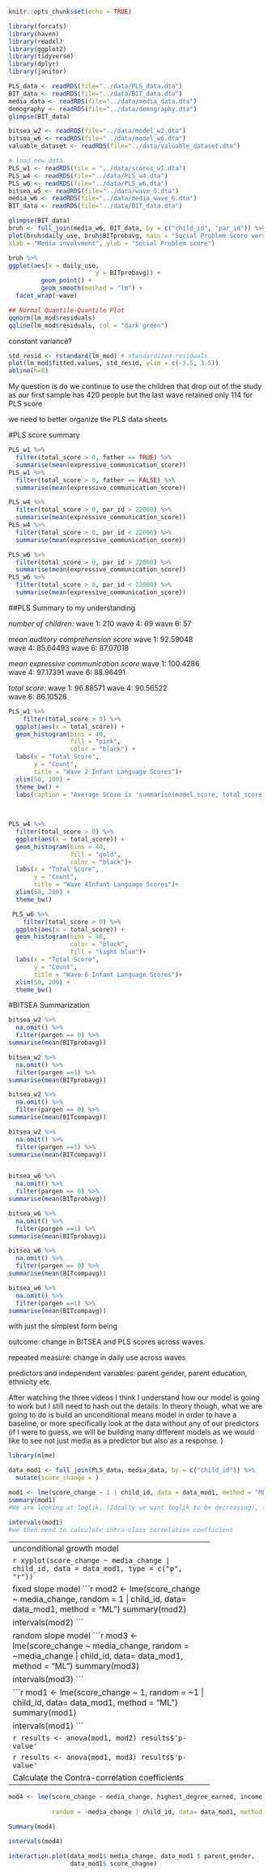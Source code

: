 

```r
knitr::opts_chunk$set(echo = TRUE)
```

```r
library(forcats)
library(haven)
library(readxl)
library(ggplot2)
library(tidyverse)
library(dplyr)
library(janitor)
```

```r
PLS_data <- readRDS(file="../data/PLS_data.dta")
BIT_data <- readRDS(file="../data/BIT_data.dta")
media_data <- readRDS(file="../data/media_data.dta")
demography <- readRDS(file="../data/demography.dta")
glimpse(BIT_data)
```

```r
bitsea_w2 <- readRDS(file="../data/model_w2.dta")
bitsea_w6 <- readRDS(file="../data/model_w6.dta")
valuable_dataset <- readRDS(file="../data/valuable_dataset.dta")

# load new data
PLS_w1 <- readRDS(file = "../data/scores_w1.dta")
PLS_w4 <- readRDS(file="../data/PLS_w4.dta")
PLS_w6 <- readRDS(file="../data/PLS_w6.dta")
bitsea_w5 <- readRDS(file="../data/wave_5.dta")
media_w6 <- readRDS(file="../data/media_wave_6.dta")
BIT_data <- readRDS(file="../data/BIT_data.dta")

```


```r
glimpse(BIT_data)
bruh <- full_join(media_w6, BIT_data, by = c("child_id", "par_id")) %>% 
plot(bruh$daily_use, bruh$BITprobavg, main = "Social Problem Score versus media involvment",
xlab = "Media involvment", ylab = "Social Problem score")

bruh %>% 
ggplot(aes(x = daily_use,
                        y = BITprobavg)) +
         geom_point() +
         geom_smooth(method = "lm") +
  facet_wrap(~wave)
```

```r
## Normal Quantile-Quantile Plot
qqnorm(lm_mod$residuals)
qqline(lm_mod$residuals, col = "dark green")
```


constant variance?
```r
std_resid <- rstandard(lm_mod) # standardized residuals
plot(lm_mod$fitted.values, std_resid, ylim = c(-3.5, 3.5))
abline(h=0)
```


My question is do we continue to use the children that drop out of the study as our first sample has 420 people but the last wave retained only 114 for PLS score

we need to better organize the PLS data sheets 

#PLS score summary
```r
PLS_w1 %>% 
  filter(total_score > 0, father == TRUE) %>%
  summarise(mean(expressive_communication_score))
PLS_w1 %>% 
  filter(total_score > 0, father == FALSE) %>%
  summarise(mean(expressive_communication_score))

PLS_w4 %>%
  filter(total_score > 0, par_id > 22000) %>%
  summarise(mean(expressive_communication_score))
PLS_w4 %>%
  filter(total_score > 0, par_id < 22000) %>%
  summarise(mean(expressive_communication_score))

PLS_w6 %>%
  filter(total_score > 0, par_id > 22000) %>%
  summarise(mean(expressive_communication_score))
PLS_w6 %>%
  filter(total_score > 0, par_id < 22000) %>%
  summarise(mean(expressive_communication_score))
```
##PLS Summary to my understanding

_number of children:_
wave 1: 210
wave 4: 69
wave 6: 57

_mean auditory comprehension score_
wave 1: 92.59048	
wave 4: 85.64493
wave 6: 87.07018

_mean expressive communication score_
wave 1: 100.4286	
wave 4: 97.17391
wave 6: 88.96491

_total score:_
wave 1: 96.88571
wave 4: 90.56522	
wave 6: 86.10526

```r
PLS_w1 %>% 
    filter(total_score > 0) %>% 
  ggplot(aes(x = total_score)) +
  geom_histogram(bins = 40,
                 fill = "pink",
                 color = "black") +
  labs(x = "Total Score",
       y = "Count",
       title = "Wave 2 Infant Language Scores")+
  xlim(50, 200) +
  theme_bw() +
  labs(caption = "Average Score is 'summarise(model_score, total_score)'")
  
  

PLS_w4 %>% 
  filter(total_score > 0) %>% 
  ggplot(aes(x = total_score)) +
  geom_histogram(bins = 40,
                 fill = "gold",
                 color = "black")+
  labs(x = "Total Score",
       y = "Count",
       title = "Wave 4Infant Language Scores")+
  xlim(50, 200) +
  theme_bw()

 PLS_w6 %>% 
    filter(total_score > 0) %>% 
  ggplot(aes(x = total_score)) +
  geom_histogram(bins = 40,
                 color = "black",
                 fill = "light blue")+
  labs(x = "Total Score",
       y = "Count",
       title = "Wave 6 Infant Language Scores")+
  xlim(50, 200) +
  theme_bw()
```

#BITSEA Summarization   
```r
bitsea_w2 %>% 
  na.omit() %>% 
  filter(pargen == 0) %>% 
summarise(mean(BITprobavg))

bitsea_w2 %>% 
  na.omit() %>% 
  filter(pargen ==1) %>% 
summarise(mean(BITprobavg))

bitsea_w2 %>% 
  na.omit() %>% 
  filter(pargen == 0) %>% 
summarise(mean(BITcompavg))

bitsea_w2 %>% 
  na.omit() %>% 
  filter(pargen ==1) %>% 
summarise(mean(BITcompavg))


bitsea_w6 %>% 
  na.omit() %>% 
  filter(pargen == 0) %>% 
summarise(mean(BITprobavg))

bitsea_w6 %>% 
  na.omit() %>% 
  filter(pargen ==1) %>% 
summarise(mean(BITprobavg))

bitsea_w6 %>% 
  na.omit() %>% 
  filter(pargen == 0) %>% 
summarise(mean(BITcompavg))

bitsea_w6 %>% 
  na.omit() %>% 
  filter(pargen ==1) %>% 
summarise(mean(BITcompavg))


```

with just the simplest form being

outcome: 
change in BITSEA and PLS scores across waves.

repeated measure: 
change in daily use across waves

predictors and independent variables: 
parent gender, parent education, ethnicity etc.


After watching the three videos I think I understand how our model is going to work but I still need to hash out the details. In theory though, what we are going to do is build an unconditional means model in order to have a baseline, or more specifically look at the data without any of our predictors (if I were to guess, we will be building many different models as we would like to see not just media as a predictor but also as a response. )



```r
library(nlme)
```

```r
data_mod1 <- full_join(PLS_data, media_data, by = c("child_id")) %>% 
  mutate(score_change = )
```

```r
mod1 <- lme(score_change ~ 1 | child_id, data = data_mod1, method = "ML")
summary(mod1)
#We are looking at loglik, (Ideally we want loglik to be decreasing), stddiv, fixed effects (intercept value )
```

```r
intervals(mod1)
#we then need to calculate intra-class correlation coefficient
```


--------------------------------------------------------
unconditional growth model
```r
library(lattice)
```

```r
xyplot(score_change ~ media_change | child_id, data = data_mod1, type = c("p", "r"))
```


fixed slope model 
```r
mod2 <- lme(score_change ~ media_change, random = 1 | child_id, data= data_mod1, method = "ML")
summary(mod2)

intervals(mod2)
```

random slope model 
```r
mod3 <- lme(score_change ~ media_change, random = ~media_change | child_id, data= data_mod1, method = "ML")
summary(mod3)

intervals(mod3)
```

```r
mod1 <- lme(score_change ~ 1, random = ~1 | child_id, data= data_mod1, method = "ML")
summary(mod1)

intervals(mod1)
```

```r
results <- anova(mod1, mod2)
results$'p-value'
```

```r
results <- anova(mod1, mod3)
results$'p-value'
```

Calculate the Contra-correlation coefficients 

--------------------------------------------------------------

```r
mod4 <- lme(score_change ~ media_change, highest_degree_earned, income, INSERT OTHER PREDICTORS THAT MAY REDUCE CLUSTERING
            
            random = ~media_change | child_id, data= data_mod1, method = "ML")

Summary(mod4)

intervals(mod4)
```

```r
interaction.plot(data_mod1$ media_change, data_mod1 $ parent_gender,
                 data_mod1$ score_chagne)


```





